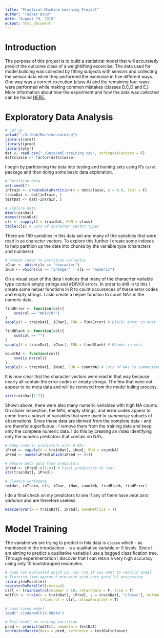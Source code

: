 ```yaml
---
title: "Practical Machine Learning Project"
author: "Tucker Doud"
date: "August 19, 2015"
output: html_document
---
```


# Introduction
The purpose of this project is to build a statistical model that will accuratetly predict the outcome class of a weightlifting excercise. The data used for model building was collected by fitting subjects with sensors and collecting the sensor data while they performed the excercise in five different ways. One way was a correct execution (class A) and the remaining four ways were performed while making common mistakes (classes B,C,D and E.) More information about how the experiment and how the data was collected can be found [HERE.](http://groupware.les.inf.puc-rio.br/har)

# Exploratory Data Analysis
```r
# Set up
setwd("~/GitHub/MachineLearning")
library(caret)
library(ipred)
library(plyr)
dat <- read.csv("./Data/pml-training.csv", stringsAsFactors = F)
dat$classe <- factor(dat$classe)
```
I begin by partitioning the data into testing and training sets using R's `caret` package and then doing some basic data exploration.
```r
# Partition data
set.seed(7)
inTrain <- createDataPartition(y = dat$classe, p = 0.8, list = F)
trainDat <- dat[inTrain, ]
testDat <- dat[-inTrain, ]

# Explore data
dim(trainDat)
names(trainDat)
cls <- sapply(X = trainDat, FUN = class)
table(cls) # Lots of character vector types
```
There are 160 variables in this data set and many of the variables that were read in as character vectors. To explore this further I create some indexes to help partition up the data into chunks by the variable type (characters and numbers).
```r
# Create index to partition variables
iChar <- which(cls == "character")
iNum <- which(cls == "integer" | cls == "numeric")
```
On a visual scan of the data I notices that many of the characrter variable type contain empty strings and #DIV/0! errors. In order to drill in to this I create some helper functions in R to count occurences of these error codes and empty strings. I aslo create a helper function to count NA's in the numeric data.
```r
findError <- function(col){
    sum(col == "#DIV/0!")
}
sapply(X = trainDat[, iChar], FUN = findError) # DIV/0! error in most

findBlank <- function(col){
    sum(col == "")
}
sapply(X = trainDat[, iChar], FUN = findBlank) # Blanks in most

countNA <- function(col){
    sum(is.na(col))
}
sapply(X = trainDat[, iNum], FUN = countNA) # Lots of NAs in summarized variables
```
It is now clear that the character vectors were read in that way because nearly all contain the error codes or empty strings. The few that were not appear to be meta data and will be removed from the model buling process.
```r
str(trainDat[1:7])
```
Shown above, there were also many numeric variables with high NA counts. On closer inspection, the NA's, empty strings, and error codes appear to come from a subset of variables that were used to _summarize_ subsets of observations. Since these data are derived from the complete data - and are therefor superfluous - I remove them from the training data and keep only the complete numeric data. I do this by creating an index identifying only the numeric predictors that contain no NA's.
```r
# Keep numeric predictors with 0 NAs
iPred <- sapply(X = trainDat[, iNum], FUN = countNA)
iPred <- names(iPred[which(iPred == 0)])

# Remove meta data from predictors
iPred <- iPred[-c(1:4)] # Final predictors to use!
str(trainDat[, iPred])

# Cleanup workspace
rm(dat, inTrain, cls, iChar, iNum, countNA, findBlank, findError)
```
I do a final check on my predictors to see if any of them have _near zero variance_ and are therefore useless.
```r
nearZeroVar(x = trainDat[, iPred], saveMetrics = T)
```
# Model Training
The variable we are trying to predict in this data is `classe` which - as mentioned in the introduction - is a qualitative variable or 5 levels. Since I am aiming to predict a qualitative variable I use a bagged classification tree. Through experimentation I discover that I can retain a very high accuracy using only 10 bootstrapped resamples.
```r
# Code not evaluated which you can run if you want to rebuild model
# Training time approx 6 min with quad core parallel processing
library(doParallel)
registerDoParallel(cores=4)
ctrl <- trainControl(number = 10, returnData = F, trim = T)
mdlFit <- train(x = trainDat[, iPred], y = trainDat[, "classe"], method = "treebag",
                trControl = ctrl, allowParallel = T)
```

```r
# Load saved model
load("./Code/mdlFit.Rdata")

# Test model on testing partition
pred <- predict(mdlFit, newdata = testDat)
confusionMatrix(data = pred, reference = testDat$classe)
```